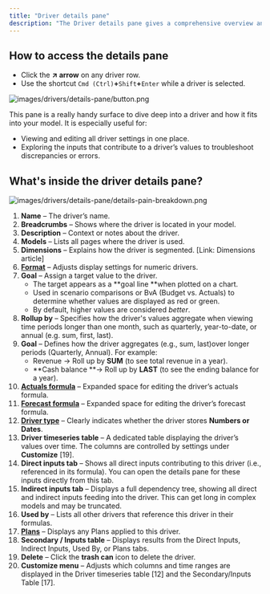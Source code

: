 ```yaml
---
title: "Driver details pane"
description: "The Driver details pane gives a comprehensive overview and editing options for your drivers. "
---
```


## How to access the details pane

- Click the **↗️ arrow** on any driver row.
- Use the shortcut `Cmd (Ctrl)`**\+**`Shift`**\+**`Enter` while a driver is selected.

![images/drivers/details-pane/button.png](/images/drivers/details-pane/button.png)

This pane is a really handy surface to dive deep into a driver and how it fits into your model. It is especially useful for:

- Viewing and editing all driver settings in one place.
- Exploring the inputs that contribute to a driver’s values to troubleshoot discrepancies or errors.

## What's inside the driver details pane?

![images/drivers/details-pane/details-pain-breakdown.png](/images/drivers/details-pane/details-pain-breakdown.png)

 1. **Name** – The driver’s name.
 2. **Breadcrumbs** – Shows where the driver is located in your model.
 3. **Description** – Context or notes about the driver.
 4. **Models** – Lists all pages where the driver is used.
 5. **Dimensions** – Explains how the driver is segmented. [Link: Dimensions article]
 6. [**Format**](https://docs.runway.com/concepts/drivers/driver-formatting) – Adjusts display settings for numeric drivers.
 7. **Goal** – Assign a target value to the driver.
    - The target appears as a \*\*goal line \*\*when plotted on a chart.
    - Used in scenario comparisons or BvA (Budget vs. Actuals) to determine whether values are displayed as red or green.
    - By default, higher values are considered _better_.
 8. **Rollup by** – Specifies how the driver's values aggregate when viewing time periods longer than one month, such as quarterly, year-to-date, or annual (e.g. sum, first, last).
 9. **Goal** – Defines how the driver aggregates (e.g., sum, last)over longer periods (Quarterly, Annual). For example:
    - Revenue → Roll up by **SUM** (to see total revenue in a year).
    - \*\*Cash balance \*\*→ Roll up by **LAST** (to see the ending balance for a year).
10. [**Actuals formula**](https://docs.runway.com/concepts/drivers/drivers-basics#driver-formulas) – Expanded space for editing the driver’s actuals formula.
11. [**Forecast formula**](https://docs.runway.com/concepts/drivers/drivers-basics#driver-formulas) – Expanded space for editing the driver’s forecast formula. 
12. [**Driver type**](https://docs.runway.com/concepts/drivers/drivers-basics#driver-types) – Clearly indicates whether the driver stores **Numbers or Dates**.
13. **Driver timeseries table** – A dedicated table displaying the driver’s values over time. The columns are controlled by settings under **Customize** [19].
14. **Direct inputs tab** – Shows all direct inputs contributing to this driver (i.e., referenced in its formula). You can open the details pane for these inputs directly from this tab.
15. **Indirect inputs tab** – Displays a full dependency tree, showing all direct and indirect inputs feeding into the driver. This can get long in complex models and may be truncated.
16. **Used by** – Lists all other drivers that reference this driver in their formulas.
17. [**Plans**](https://docs.runway.com/concepts/plans) – Displays any Plans applied to this driver.
18. **Secondary / Inputs table** – Displays results from the Direct Inputs, Indirect Inputs, Used By, or Plans tabs.
19. **Delete** – Click the **trash can** icon to delete the driver.
20. **Customize menu** – Adjusts which columns and time ranges are displayed in the Driver timeseries table [12] and the Secondary/Inputs Table [17].